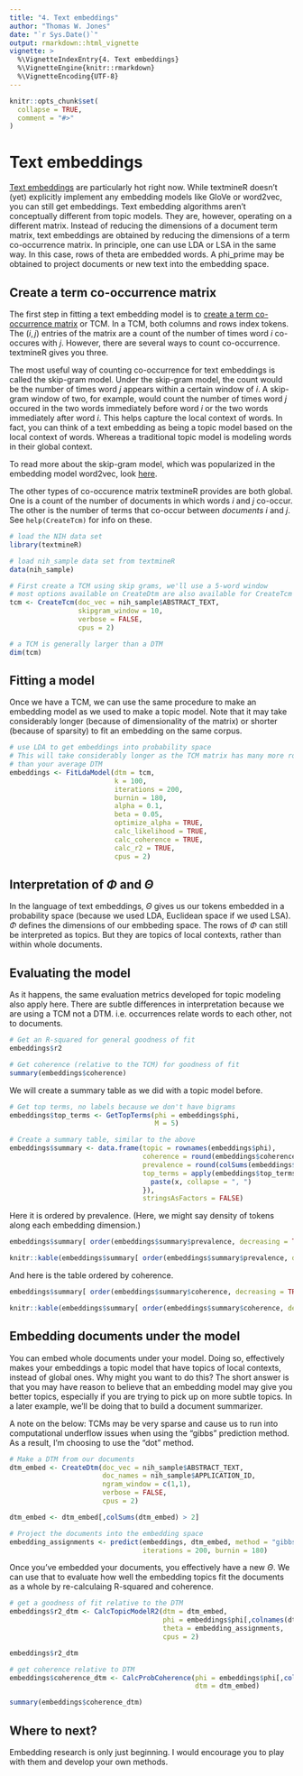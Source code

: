 ```yaml
---
title: "4. Text embeddings"
author: "Thomas W. Jones"
date: "`r Sys.Date()`"
output: rmarkdown::html_vignette
vignette: >
  %\VignetteIndexEntry{4. Text embeddings}
  %\VignetteEngine{knitr::rmarkdown}
  %\VignetteEncoding{UTF-8}
---
```


```r
knitr::opts_chunk$set(
  collapse = TRUE,
  comment = "#>"
)
```

# Text embeddings

[Text embeddings](https://en.wikipedia.org/wiki/Word_embedding) are particularly hot right now. While textmineR doesn't (yet) explicitly implement any embedding models like GloVe or word2vec, you can still get embeddings. Text embedding algorithms aren't conceptually different from topic models. They are, however, operating on a different matrix. Instead of reducing the dimensions of a document term matrix, text embeddings are obtained by reducing the dimensions of a term co-occurrence matrix. In principle, one can use LDA or LSA in the same way. In this case, rows of theta are embedded words. A phi_prime may be obtained to project documents or new text into the embedding space.

## Create a term co-occurrence matrix

The first step in fitting a text embedding model is to [create a term co-occurrence matrix](https://stackoverflow.com/questions/24073030/what-are-co-occurance-matrixes-and-how-are-they-used-in-nlp) or TCM. In a TCM, both columns and rows index tokens. The $(i,j)$ entries of the matrix are a count of the number of times word $i$ co-occures with $j$. However, there are several ways to count co-occurrence. textmineR gives you three.

The most useful way of counting co-occurrence for text embeddings is called the skip-gram model. Under the skip-gram model, the count would be the number of times word $j$ appears within a certain window of $i$. A skip-gram window of two, for example, would count the number of times word $j$ occured in the two words immediately before word $i$ or the two words immediately after word $i$. This helps capture the local context of words. In fact, you can think of a text embedding as being a topic model based on the local context of words. Whereas a traditional topic model is modeling words in their global context. 

To read more about the skip-gram model, which was popularized in the embedding model word2vec, look [here](https://becominghuman.ai/how-does-word2vecs-skip-gram-work-f92e0525def4).

The other types of co-occurence matrix textmineR provides are both global. One is a count of the number of documents in which words $i$ and $j$ co-occur. The other is the number of terms that co-occur between _documents_ $i$ and $j$. See `help(CreateTcm)` for info on these.

```r

# load the NIH data set
library(textmineR)

# load nih_sample data set from textmineR
data(nih_sample)

# First create a TCM using skip grams, we'll use a 5-word window
# most options available on CreateDtm are also available for CreateTcm
tcm <- CreateTcm(doc_vec = nih_sample$ABSTRACT_TEXT,
                 skipgram_window = 10,
                 verbose = FALSE,
                 cpus = 2)

# a TCM is generally larger than a DTM
dim(tcm)
```

## Fitting a model

Once we have a TCM, we can use the same procedure to make an embedding model as we used to make a topic model. Note that it may take considerably longer (because of dimensionality of the matrix) or shorter (because of sparsity) to fit an embedding on the same corpus. 

```r
# use LDA to get embeddings into probability space
# This will take considerably longer as the TCM matrix has many more rows 
# than your average DTM
embeddings <- FitLdaModel(dtm = tcm,
                          k = 100,
                          iterations = 200,
                          burnin = 180,
                          alpha = 0.1,
                          beta = 0.05,
                          optimize_alpha = TRUE,
                          calc_likelihood = TRUE,
                          calc_coherence = TRUE,
                          calc_r2 = TRUE,
                          cpus = 2)
```

## Interpretation of $\Phi$ and $\Theta$

In the language of text embeddings, $\Theta$ gives us our tokens embedded in a probability space (because we used LDA, Euclidean space if we used LSA). $\Phi$ defines the dimensions of our embbeding space. The rows of $\Phi$ can still be interpreted as topics. But they are topics of local contexts, rather than within whole documents.

## Evaluating the model

As it happens, the same evaluation metrics developed for topic modeling also apply here. There are subtle differences in interpretation because we are using a TCM not a DTM. i.e. occurrences relate words to each other, not to documents. 

```r
# Get an R-squared for general goodness of fit
embeddings$r2

# Get coherence (relative to the TCM) for goodness of fit
summary(embeddings$coherence)
```

We will create a summary table as we did with a topic model before.
```r
# Get top terms, no labels because we don't have bigrams
embeddings$top_terms <- GetTopTerms(phi = embeddings$phi,
                                    M = 5)
```

```r
# Create a summary table, similar to the above
embeddings$summary <- data.frame(topic = rownames(embeddings$phi),
                                 coherence = round(embeddings$coherence, 3),
                                 prevalence = round(colSums(embeddings$theta), 2),
                                 top_terms = apply(embeddings$top_terms, 2, function(x){
                                   paste(x, collapse = ", ")
                                 }),
                                 stringsAsFactors = FALSE)

```

Here it is ordered by prevalence. (Here, we might say density of tokens along each embedding dimension.)

```r
embeddings$summary[ order(embeddings$summary$prevalence, decreasing = TRUE) , ][ 1:10 , ]
```

```r
knitr::kable(embeddings$summary[ order(embeddings$summary$prevalence, decreasing = TRUE) , ][ 1:10 , ], caption = "Summary of top 10 embedding dimensions")
```

And here is the table ordered by coherence.

```r
embeddings$summary[ order(embeddings$summary$coherence, decreasing = TRUE) , ][ 1:10 , ]
```

```r
knitr::kable(embeddings$summary[ order(embeddings$summary$coherence, decreasing = TRUE) , ][ 1:10 , ], caption = "Summary of 10 most coherent embedding dimensions")
```

## Embedding documents under the model

You can embed whole documents under your model. Doing so, effectively makes your embeddings a topic model that have topics of local contexts, instead of global ones. Why might you want to do this? The short answer is that you may have reason to believe that an embedding model may give you better topics, especially if you are trying to pick up on more subtle topics. In a later example, we'll be doing that to build a document summarizer. 

A note on the below: TCMs may be very sparse and cause us to run into computational underflow issues when using the "gibbs" prediction method. As a result, I'm choosing to use the "dot" method.

```r
# Make a DTM from our documents
dtm_embed <- CreateDtm(doc_vec = nih_sample$ABSTRACT_TEXT,
                       doc_names = nih_sample$APPLICATION_ID,
                       ngram_window = c(1,1),
                       verbose = FALSE,
                       cpus = 2)

dtm_embed <- dtm_embed[,colSums(dtm_embed) > 2]

# Project the documents into the embedding space
embedding_assignments <- predict(embeddings, dtm_embed, method = "gibbs",
                                 iterations = 200, burnin = 180)
```

Once you've embedded your documents, you effectively have a new $\Theta$. We can use that to evaluate how well the embedding topics fit the documents as a whole by re-calculaing R-squared and coherence.

```r
# get a goodness of fit relative to the DTM
embeddings$r2_dtm <- CalcTopicModelR2(dtm = dtm_embed, 
                                      phi = embeddings$phi[,colnames(dtm_embed)], # line up vocabulary
                                      theta = embedding_assignments,
                                      cpus = 2)

embeddings$r2_dtm

# get coherence relative to DTM
embeddings$coherence_dtm <- CalcProbCoherence(phi = embeddings$phi[,colnames(dtm_embed)], # line up vocabulary
                                              dtm = dtm_embed)

summary(embeddings$coherence_dtm)
```


## Where to next?

Embedding research is only just beginning. I would encourage you to play with them and develop your own methods.


